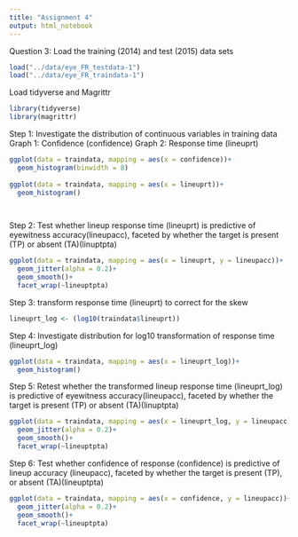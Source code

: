 ```yaml
---
title: "Assignment 4"
output: html_notebook
---
```

Question 3:
Load the training (2014) and test (2015) data sets
```r
load("../data/eye_FR_testdata-1")
load("../data/eye_FR_traindata-1")
```
Load tidyverse and Magrittr
```r
library(tidyverse)
library(magrittr)
```
Step 1: Investigate the distribution of continuous variables in training data
Graph 1: Confidence (confidence)
Graph 2: Response time (lineuprt)
```r
ggplot(data = traindata, mapping = aes(x = confidence))+
  geom_histogram(binwidth = 8)
  
ggplot(data = traindata, mapping = aes(x = lineuprt))+
  geom_histogram()

  
```
Step 2:
Test whether lineup response time (lineuprt) is predictive of eyewitness accuracy(lineupacc), faceted by whether the target is present (TP) or absent (TA)(linuptpta)
```r
ggplot(data = traindata, mapping = aes(x = lineuprt, y = lineupacc))+
  geom_jitter(alpha = 0.2)+
  geom_smooth()+
  facet_wrap(~lineuptpta)
```
Step 3: transform response time (lineuprt) to correct for the skew
```r
lineuprt_log <- (log10(traindata$lineuprt))
```
Step 4: Investigate distribution for log10 transformation of response time (lineuprt_log)
```r
ggplot(data = traindata, mapping = aes(x = lineuprt_log))+
  geom_histogram()
```
Step 5: Retest whether the transformed lineup response time (lineuprt_log) is predictive of eyewitness accuracy(lineupacc), faceted by whether the target is present (TP) or absent (TA)(linuptpta)
```r
ggplot(data = traindata, mapping = aes(x = lineuprt_log, y = lineupacc))+
  geom_jitter(alpha = 0.2)+
  geom_smooth()+
  facet_wrap(~lineuptpta)
```
Step 6: Test whether confidence of response (confidence) is predictive of lineup accuracy (lineupacc), faceted by whether the target is present (TP), or absent (TA)(lineuptpta)
```r
ggplot(data = traindata, mapping = aes(x = confidence, y = lineupacc))+
  geom_jitter(alpha = 0.2)+
  geom_smooth()+
  facet_wrap(~lineuptpta)
```

